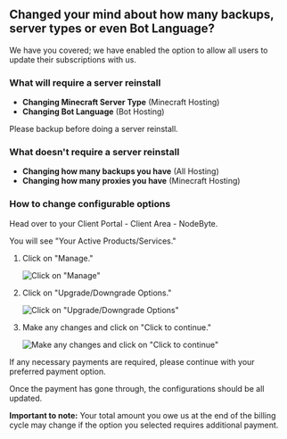## Changed your mind about how many backups, server types or even Bot Language?

We have you covered; we have enabled the option to allow all users to update their subscriptions with us.

### What will require a server reinstall

- **Changing Minecraft Server Type** (Minecraft Hosting)
- **Changing Bot Language** (Bot Hosting)

Please backup before doing a server reinstall.

### What doesn't require a server reinstall

- **Changing how many backups you have** (All Hosting)
- **Changing how many proxies you have** (Minecraft Hosting)

### How to change configurable options

Head over to your Client Portal - Client Area - NodeByte.

You will see "Your Active Products/Services."

1. Click on "Manage."

   ![Click on "Manage"](https://NodeByte.host/images/kb/23_manage.png)

2. Click on "Upgrade/Downgrade Options."

   ![Click on "Upgrade/Downgrade Options"](https://NodeByte.host/images/kb/24_options.png)

3. Make any changes and click on "Click to continue."

   ![Make any changes and click on "Click to continue"](https://NodeByte.host/images/kb/25_contiue.png)

If any necessary payments are required, please continue with your preferred payment option. 

Once the payment has gone through, the configurations should be all updated.

**Important to note:** Your total amount you owe us at the end of the billing cycle may change if the option you selected requires additional payment.

